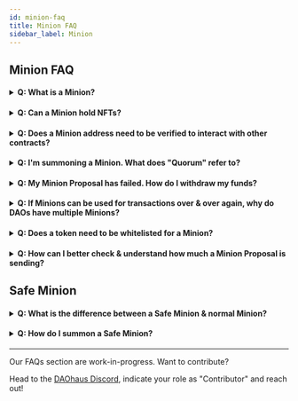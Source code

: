 ```yaml
---
id: minion-faq
title: Minion FAQ
sidebar_label: Minion
---
```


## Minion FAQ

<h4>
  <details>
    <summary>Q: What is a Minion? </summary>
  
    <p>&nbsp;</p>
  
    A: Minions enable your DAO to call arbitrary contracts, enabling you to do many things such as manage ENS, collect NFTs, manage treasury in DeFi, etc.
  
  </details>
</h4>

<h4>
  <details>
    <summary>Q: Can a Minion hold NFTs? </summary>
  
    <p>&nbsp;</p>
  
    A: Yes, they can.
  
  </details>
</h4>

<h4>
  <details>
    <summary>Q: Does a Minion address need to be verified to interact with other contracts? </summary>
  
    <p>&nbsp;</p>
  
    A: No, the minion does not need to be verified, as long as the contract address that the minion is interacting with is verified. 
  
  </details>
</h4>

<h4>
  <details>
    <summary>Q: I'm summoning a Minion. What does "Quorum" refer to? </summary>
  
    <p>&nbsp;</p>
  
    A: Quorum refers to the percentage of total voing power required to pass the Minion proposal 
  
  </details>
</h4>

<h4>
  <details>
    <summary>Q: My Minion Proposal has failed. How do I withdraw my funds? </summary>
  
    <p>&nbsp;</p>
  
    A: 
    1. Go to Settings page in your DAO (via left NavBar)
    2. Click the settings icon beside the relevant Minion
    3. Click Claim to claim your funds
    
  </details>
</h4>


<h4>
  <details>
    <summary>Q: If Minions can be used for transactions over & over again, why do DAOs have multiple Minions? </summary>
  
    <p>&nbsp;</p>
  
    A: These DAOs have multiple minions to organise & set aside funds for different purposes (e.g. Community tokens in one, NFTs in another, distribution tokens in another, etc.)
    
  </details>
</h4>

<h4>
  <details>
    <summary>Q: Does a token need to be whitelisted for a Minion? </summary>
  
    <p>&nbsp;</p>
  
    A: No, tokens do not need to be whitelisted for Minions.
    
  </details>
</h4>


<h4>
  <details>
    <summary>Q: How can I better check & understand how much a Minion Proposal is sending? </summary>
  
    <p>&nbsp;</p>
  
    A: In a Minion Proposal, click on **Details** under Target Address. The **wad** parameter in the modal refers to how much the Minion is requesting in 18 decimals. To derive the actual amount, you can use a converter like eth-converter.com.
  </details>
</h4>

## Safe Minion

<h4>
  <details>
    <summary>Q: What is the difference between a Safe Minion & normal Minion?  </summary>
  
    <p>&nbsp;</p>
  
    A: Their functionality is roughly the same, except that the Safe Minion uses a Gnosis Safe on the backend and has early execution capabilities.
  </details>
</h4>

<h4>
  <details>
    <summary>Q: How do I summon a Safe Minion?</summary>
  
    <p>&nbsp;</p>
  
    A: Click on the left navbar and go to the Boosts page. Click "Summon Minion" on the top right and select "Safe Minion" on the drop down to summon your Safe Minion
    
  </details>
</h4>

---

Our FAQs section are work-in-progress. Want to contribute? 

Head to the [DAOhaus Discord](https://discord.gg/bUd7HqMx), indicate your role as "Contributor" and reach out! 
